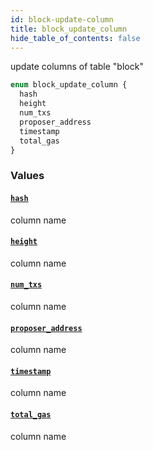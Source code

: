 ```yaml
---
id: block-update-column
title: block_update_column
hide_table_of_contents: false
---
```


update columns of table "block"

```graphql
enum block_update_column {
  hash
  height
  num_txs
  proposer_address
  timestamp
  total_gas
}
```

### Values

#### [`hash`](#)

column name

#### [`height`](#)

column name

#### [`num_txs`](#)

column name

#### [`proposer_address`](#)

column name

#### [`timestamp`](#)

column name

#### [`total_gas`](#)

column name
